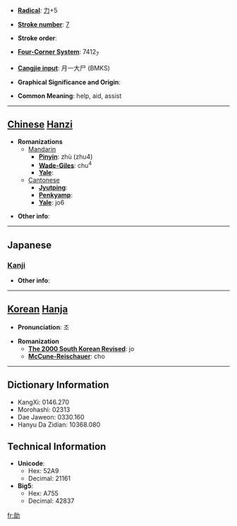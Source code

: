 * '''[[Wiktionary:Chinese radical index| Radical]]''': [[Wiktionary:Chinese radical index 力|力]]+5

* '''[[Wiktionary:Chinese total strokes index|Stroke number]]''': [[Wiktionary:Chinese total strokes index 7|7]]

* '''Stroke order''': 

* '''[[Wiktionary:Chinese four corner index|Four-Corner System]]''': 7412<sub>7</sub>

* '''[[Wiktionary:Chinese Cangjie index|Cangjie input]]''': 月一大尸 (BMKS)

* '''Graphical Significance and Origin''': 

* '''Common Meaning''': help, aid, assist

----

== [[Chinese]] [[Hanzi]] ==

* '''Romanizations'''
** [[Mandarin]]
*** '''[[Pinyin]]''': zhù (zhu4)
*** '''[[Wade-Giles]]''': chu<sup>4</sup>
*** '''[[Yale]]''': 
**[[Cantonese]]
***'''[[Jyutping]]''':
***'''[[Penkyamp]]''': 
***'''[[Yale]]''': jo6

* '''Other info''': 

----

==Japanese==
===[[Kanji]]===
{{kanji|on readings=[[じょ]] (jo), [[しょ]] (sho)
|kun readings=[[たすける]] (tasukeru), [[すけ]] (suke)
}}

* '''Other info''':  

----

== [[Korean]] [[Hanja]] ==

* '''Pronunciation''': 조

* '''Romanization'''
** '''[[The 2000 South Korean Revised Romanization|The 2000 South Korean Revised]]''': jo
** '''[[McCune-Reischauer]]''': cho

----

== Dictionary Information ==

* KangXi: 0146.270
* Morohashi: 02313
* Dae Jaweon: 0330.160
* Hanyu Da Zidian: 10368.080

== Technical Information ==

* '''Unicode''':
** Hex: 52A9
** Decimal: 21161
* '''Big5''':
** Hex: A755
** Decimal: 42837

[[fr:助]]